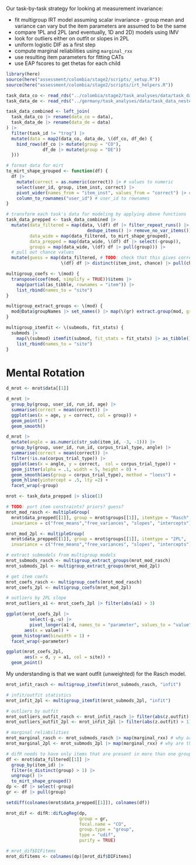 Our task-by-task strategy for looking at measurement invariance:

* fit multigroup IRT model assuming scalar invariance - group mean and variance can vary but the item parameters are assumed to be the same
* compare 1PL and 2PL (and eventually, 1D and 2D) models using IMV
* look for outliers either on outfit or slopes in 2PL
* uniform logistic DIF as a first step
* compute marginal reliabilities using `marginal_rxx` 
* use resulting item parameters for fitting CATs
* use EAP fscores to get thetas for each child

```r
library(here)
source(here("assessment/colombia/stage2/scripts/_setup.R"))
source(here("assessment/colombia/stage2/scripts/irt_helpers.R"))

task_data_co <- read_rds("../colombia/stage2/task_analyses/data/task_data_nested.rds")
task_data_de <- read_rds("../germany/task_analyses/data/task_data_nested.rds")

task_data_combined <- left_join(
  task_data_co |> rename(data_co = data),
  task_data_de |> rename(data_de = data)
) |>
  filter(task_id != "trog") |>
  mutate(data = map2(data_co, data_de, \(df_co, df_de) {
    bind_rows(df_co |> mutate(group = "CO"),
              df_de |> mutate(group = "DE"))
  }))

# format data for mirt
to_mirt_shape_grouped <- function(df) {
  df |>
    mutate(correct = as.numeric(correct)) |> # values to numeric
    select(user_id, group, item_inst, correct) |>
    pivot_wider(names_from = "item_inst", values_from = "correct") |> # column for each item
    column_to_rownames("user_id") # user_id to rownames
}

# transform each task's data for modeling by applying above functions
task_data_prepped <- task_data_combined |>
  mutate(data_filtered = map(data, \(df) df |> filter_repeat_runs() |>
                               dedupe_items() |> remove_no_var_items()),
         data_wide = map(data_filtered, to_mirt_shape_grouped),
         data_prepped = map(data_wide, \(df) df |> select(-group)),
         groups = map(data_wide, \(df) df |> pull(group))) |>
  # pull out chance values
  mutate(guess = map(data_filtered, # TODO: check that this gives correct order
                     \(df) df |> distinct(item_inst, chance) |> pull(chance)))
```

```r
multigroup_coefs <- \(mod) {
  transpose(coef(mod, simplify = TRUE))$items |>
    map(partial(as_tibble, rownames = "item")) |>
    list_rbind(names_to = "site")
}

multigroup_extract_groups <- \(mod) {
  mod@Data$groupNames |> set_names() |> map(\(gr) extract.group(mod, group = gr))
}

multigroup_itemfit <- \(submods, fit_stats) {
  submods |>
    map(\(submod) itemfit(submod, fit_stats = fit_stats) |> as_tibble()) |>
    list_rbind(names_to = "site")
}
```

# Mental Rotation

```r
d_mrot <- mrot$data[[1]]

d_mrot |>
  group_by(group, user_id, run_id, age) |>
  summarise(correct = mean(correct)) |>
  ggplot(aes(x = age, y = correct, col = group)) + 
  geom_point() + 
  geom_smooth()
```

```r
d_mrot |>
  mutate(angle = as.numeric(str_sub(item_id, -3, -1))) |>
  group_by(group, user_id, run_id, corpus_trial_type, angle) |>
  summarise(correct = mean(correct)) |>
  filter(!is.na(corpus_trial_type)) |>
  ggplot(aes(x = angle, y = correct,  col = corpus_trial_type)) + 
  geom_jitter(alpha = .1, width = 5, height = 0) + 
  geom_smooth(aes(group = corpus_trial_type), method = "loess") + 
  geom_hline(yintercept = .5, lty =2) + 
  facet_wrap(~group)
```



```r
mrot <- task_data_prepped |> slice(1)

# TODO: port item constraints? priors? guess?
mrot_mod_rasch <- multipleGroup(
  mrot$data_prepped[[1]], group = mrot$groups[[1]], itemtype = "Rasch", 
  invariance = c("free_means","free_variances", "slopes", "intercepts"))

mrot_mod_2pl <- multipleGroup(
  mrot$data_prepped[[1]], group = mrot$groups[[1]], itemtype = "2PL", 
  invariance = c("free_means","free_variances", "slopes", "intercepts"))
```

```r
# extract submodels from multigroup models
mrot_submods_rasch <- multigroup_extract_groups(mrot_mod_rasch)
mrot_submods_2pl <- multigroup_extract_groups(mrot_mod_2pl)

# get item coefs
mrot_coefs_rasch <- multigroup_coefs(mrot_mod_rasch)
mrot_coefs_2pl <- multigroup_coefs(mrot_mod_2pl)
```


```r
# outliers by 2PL slope
mrot_outliers_a1 <- mrot_coefs_2pl |> filter(abs(a1) > 3) 

ggplot(mrot_coefs_2pl |>
         select(-g,-u) |>
         pivot_longer(a1:d, names_to = "parameter", values_to = "value"), 
       aes(x = value)) + 
  geom_histogram(binwidth = 1) + 
  facet_wrap(~parameter)
```


```r
ggplot(mrot_coefs_2pl, 
       aes(x = d, y = a1, col = site)) + 
  geom_point() 
```




My understanding is that we want outfit (unweighted) for the Rasch model.


```r
mrot_infit_rasch <- multigroup_itemfit(mrot_submods_rasch, "infit")

```



```r
# infit/outfit statistics
mrot_infit_2pl <- multigroup_itemfit(mrot_submods_2pl, "infit")

# outliers by outfit
mrot_outliers_outfit_rasch <- mrot_infit_rasch |> filter(abs(z.outfit) > 1)
mrot_outliers_outfit_2pl <- mrot_infit_2pl |> filter(abs(z.outfit) > 1)
```

```r
# marginal reliabilities
mrot_marginal_rasch <- mrot_submods_rasch |> map(marginal_rxx) # why are these the same?
mrot_marginal_2pl <- mrot_submods_2pl |> map(marginal_rxx) # why are these the same?
```


```r
# difR needs to have only items that are present in more than one group
df <- mrot$data_filtered[[1]] |>
  group_by(item_id) |>
  filter(n_distinct(group) > 1) |>
  ungroup() |>
  to_mirt_shape_grouped()
dp <- df |> select(-group)
gr <- df |> pull(group)

setdiff(colnames(mrot$data_prepped[[1]]), colnames(df))

mrot_dif <- difR::difLogReg(dp,
                            group = gr,
                            focal.name = "CO",
                            group.type = "group",
                            type = "udif", 
                            purify = TRUE)

# mrot_dif$DIFitems
mrot_difitems <- colnames(dp)[mrot_dif$DIFitems]
```
